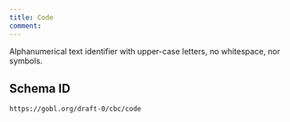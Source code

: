 ```yaml
---
title: Code
comment: 
---
```


Alphanumerical text identifier with upper-case letters, no whitespace, nor symbols.

## Schema ID

`https://gobl.org/draft-0/cbc/code`

